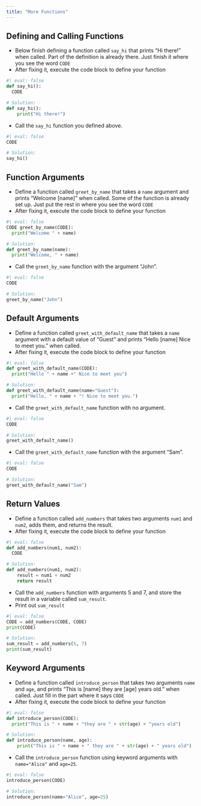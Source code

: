```yaml
---
title: "More Functions"
---
```


## Defining and Calling Functions

- Below finish defining a function called `say_hi` that prints "Hi there!" when
  called. Part of the definition is already there. Just finish it where you see
  the word `CODE`
- After fixing it, execute the code block to define your function

```python
#| eval: false
def say_hi():
  CODE
```

```python
# Solution:
def say_hi():
    print("Hi there!")

```

- Call the `say_hi` function you defined above.

```python
#| eval: false
CODE
```

```python
# Solution:
say_hi()
```

## Function Arguments

- Define a function called `greet_by_name` that takes a `name` argument and
  prints "Welcome [name]" when called. Some of the function is already set up.
  Just put the rest in where you see the word `CODE`
- After fixing it, execute the code block to define your function

```python
#| eval: false
CODE greet_by_name(CODE):
  print("Welcome " + name)

```

```python
# Solution:
def greet_by_name(name):
  print("Welcome, " + name)

```

- Call the `greet_by_name` function with the argument "John".

```python
#| eval: false
CODE
```

```python
# Solution:
greet_by_name("John")
```

## Default Arguments

- Define a function called `greet_with_default_name` that takes a `name`
  argument with a default value of "Guest" and prints "Hello [name] Nice to
  meet you." when called.
- After fixing it, execute the code block to define your function

```python
#| eval: false
def greet_with_default_name(CODE):
  print("Hello " + name +" Nice to meet you")
```

```python
# Solution:
def greet_with_default_name(name="Guest"):
  print("Hello, " + name + "! Nice to meet you.")
```

- Call the `greet_with_default_name` function with no argument.

```python
#| eval: false
CODE
```

```python
# Solution:
greet_with_default_name()
```

- Call the `greet_with_default_name` function with the argument "Sam".

```python
#| eval: false
CODE
```

```python
# Solution:
greet_with_default_name("Sam")
```

## Return Values

- Define a function called `add_numbers` that takes two arguments `num1` and `num2`, adds them, and returns the result.
- After fixing it, execute the code block to define your function

```python
#| eval: false
def add_numbers(num1, num2):
  CODE
```

```python
# Solution:
def add_numbers(num1, num2):
    result = num1 + num2
    return result

```

- Call the `add_numbers` function with arguments 5 and 7, and store the result in a variable called `sum_result`.
- Print out `sum_result`

```python
#| eval: false
CODE = add_numbers(CODE, CODE)
print(CODE)
```

```python
# Solution:
sum_result = add_numbers(5, 7)
print(sum_result)
```

## Keyword Arguments

- Define a function called `introduce_person` that takes two arguments `name`
  and `age`, and prints "This is [name] they are [age] years old." when called.
  Just fill in the part where it says `CODE`
- After fixing it, execute the code block to define your function

```python
#| eval: false
def introduce_person(CODE):
  print("This is " + name + "they are " + str(age) + "years old")

```

```python
# Solution:
def introduce_person(name, age):
    print("This is " + name + " they are " + str(age) + " years old")

```

- Call the `introduce_person` function using keyword arguments with
  `name="Alice"` and `age=25`.

```python
#| eval: false
introduce_person(CODE)
```

```python
# Solution:
introduce_person(name="Alice", age=25)
```
